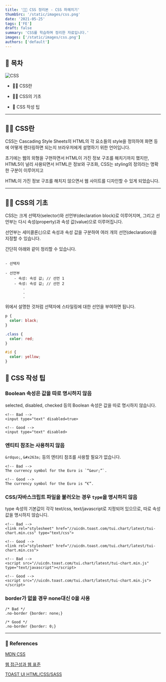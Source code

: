 ```yaml
---
title: '👷🏻 CSS 정리본 - CSS 파헤치기'
thumbSrc: '/static/images/css.png'
date: '2021-05-25'
tags: ['FE']
draft: false
summary: 'CSS를 학습하며 정리한 자료입니다.'
images: ['/static/images/css.png']
authors: ['default']
---
```


## 📌 목차

![CSS](/static/images/css.png)

- 💁🏻 CSS란

- 👷🏻 CSS의 기초

- 📐 CSS 작성 팁

---

## 💁🏻 CSS란

CSS는 Cascading Style Sheets의 HTML의 각 요소들의 style을 정의하여 화면 등에 어떻게 렌더링하면 되는지 브라우저에게 설명하기 위한 언어입니다.

초기에는 웹의 외형을 구현하면서 HTML이 가진 정보 구조를 해치기까지 했지만, HTML5이 널리 사용되면서 HTML은 정보와 구조화, CSS는 styling의 정의라는 명확한 구분이 이루어지고

HTML이 가진 정보 구조를 해치지 않으면서 웹 사이트를 디자인할 수 있게 되었습니다.

---

## 👷🏻 CSS의 기초

CSS는 크게 선택자(selector)와 선언부(declaration block)로 이루어지며, 그리고 선언부는 다시 속성(property)과 속성 값(value)으로 이루어집니다.

선언부는 세미콜론(;)으로 속성과 속성 값을 구분하여 여러 개의 선언(declaration)을 지정할 수 있습니다.

간단히 아래와 같이 정리할 수 있습니다.

```

- 선택자

- 선언부
    - 속성: 속성 값; // 선언 1
    - 속성: 속성 값; // 선언 2
        .
        .
        .

```

위에서 설명한 것처럼 선택자에 스타일링에 대한 선언을 부여하면 됩니다.

```css
p {
  color: black;
}

.class {
  color: red;
}

#id {
  color: yellow;
}
```

## 📐 CSS 작성 팁

### Boolean 속성은 값을 따로 명시하지 않음

selected, disabled, checked 등의 Boolean 속성은 값을 따로 명시하지 않습니다.

```
<!-- Bad -->
<input type="text" disabled=true>

<!-- Good -->
<input type="text" disabled>
```

### 엔티티 참조는 사용하지 않음

`&rdquo;`, `&#x263a;` 등의 엔티티 참조를 사용할 필요가 없습니다.

```
<!-- Bad -->
The currency symbol for the Euro is `“&eur;”`.

<!-- Good -->
The currency symbol for the Euro is “€”.
```

### CSS/자바스크립트 파일을 불러오는 경우 `type`을 명시하지 않음

type 속성의 기본값이 각각 text/css, text/javascript로 지정되어 있으므로, 따로 속성값을 명시하지 않습니디.

```
<!-- Bad -->
<link rel="stylesheet" href="//uicdn.toast.com/tui.chart/latest/tui-chart.min.css" type="text/css">

<!-- Good -->
<link rel="stylesheet" href="//uicdn.toast.com/tui.chart/latest/tui-chart.min.css">

<!-- Bad -->
<script src="//uicdn.toast.com/tui.chart/latest/tui-chart.min.js" type="text/javascript"></script>

<!-- Good -->
<script src="//uicdn.toast.com/tui.chart/latest/tui-chart.min.js"></script>
```

### border가 없을 경우 none대신 0을 사용

```
/* Bad */
.no-border {border: none;}

/* Good */
.no-border {border: 0;}
```

---

### 🔗 References

[MDN CSS](https://developer.mozilla.org/ko/docs/Web/CSS)

[웹 접근성과 웹 표준](https://seulbinim.github.io/WSA/css-basic.html#css%EB%9E%80)

[TOAST UI HTML/CSS/SASS](https://ui.toast.com/fe-guide/ko_HTMLCSS)
